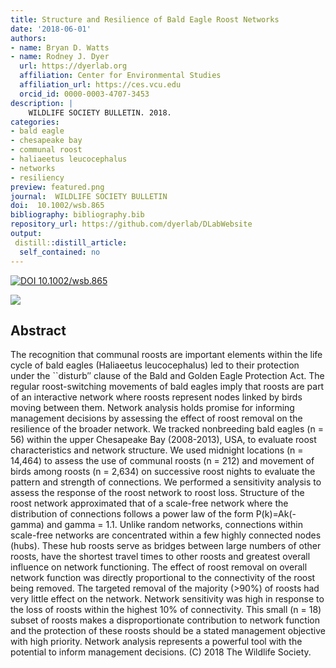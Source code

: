 ```yaml
---
title: Structure and Resilience of Bald Eagle Roost Networks
date: '2018-06-01'
authors:
- name: Bryan D. Watts
- name: Rodney J. Dyer
  url: https://dyerlab.org
  affiliation: Center for Environmental Studies
  affiliation_url: https://ces.vcu.edu
  orcid_id: 0000-0003-4707-3453
description: |
    WILDLIFE SOCIETY BULLETIN. 2018.  
categories: 
- bald eagle
- chesapeake bay
- communal roost
- haliaeetus leucocephalus
- networks
- resiliency
preview: featured.png
journal:  WILDLIFE SOCIETY BULLETIN
doi:  10.1002/wsb.865
bibliography: bibliography.bib
repository_url: https://github.com/dyerlab/DLabWebsite
output:
 distill::distill_article:
  self_contained: no
---
```


 [![ DOI 10.1002/wsb.865](http://img.shields.io/badge/DOI-474747.svg)](https://doi.org/10.1002/wsb.865)

![]( featured.png )

## Abstract

The recognition that communal roosts are important elements within the life cycle of bald eagles (Haliaeetus leucocephalus) led to their protection under the ``disturb″ clause of the Bald and Golden Eagle Protection Act. The regular roost-switching movements of bald eagles imply that roosts are part of an interactive network where roosts represent nodes linked by birds moving between them. Network analysis holds promise for informing management decisions by assessing the effect of roost removal on the resilience of the broader network. We tracked nonbreeding bald eagles (n = 56) within the upper Chesapeake Bay (2008-2013), USA, to evaluate roost characteristics and network structure. We used midnight locations (n = 14,464) to assess the use of communal roosts (n = 212) and movement of birds among roosts (n = 2,634) on successive roost nights to evaluate the pattern and strength of connections. We performed a sensitivity analysis to assess the response of the roost network to roost loss. Structure of the roost network approximated that of a scale-free network where the distribution of connections follows a power law of the form P(k)=Ak(-gamma) and gamma = 1.1. Unlike random networks, connections within scale-free networks are concentrated within a few highly connected nodes (hubs). These hub roosts serve as bridges between large numbers of other roosts, have the shortest travel times to other roosts and greatest overall influence on network functioning. The effect of roost removal on overall network function was directly proportional to the connectivity of the roost being removed. The targeted removal of the majority (>90%) of roosts had very little effect on the network. Network sensitivity was high in response to the loss of roosts within the highest 10% of connectivity. This small (n = 18) subset of roosts makes a disproportionate contribution to network function and the protection of these roosts should be a stated management objective with high priority. Network analysis represents a powerful tool with the potential to inform management decisions. (C) 2018 The Wildlife Society.
